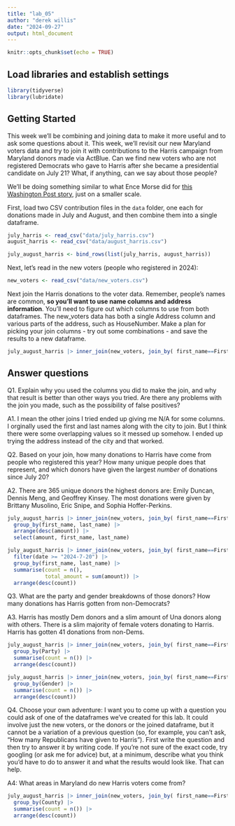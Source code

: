 ```yaml
---
title: "lab_05"
author: "derek willis"
date: "2024-09-27"
output: html_document
---
```


```r
knitr::opts_chunk$set(echo = TRUE)
```

## Load libraries and establish settings

```r
library(tidyverse)
library(lubridate)
```

## Getting Started

This week we'll be combining and joining data to make it more useful and to ask some questions about it. This week, we'll revisit our new Maryland voters data and try to join it with contributions to the Harris campaign from Maryland donors made via ActBlue. Can we find new voters who are not registered Democrats who gave to Harris after she became a presidential candidate on July 21? What, if anything, can we say about those people?

We'll be doing something similar to what Ence Morse did for [this Washington Post story](https://www.washingtonpost.com/politics/2024/09/24/kamala-harris-younger-donors/?pwapi_token=eyJ0eXAiOiJKV1QiLCJhbGciOiJIUzI1NiJ9.eyJyZWFzb24iOiJnaWZ0IiwibmJmIjoxNzI3MzIzMjAwLCJpc3MiOiJzdWJzY3JpcHRpb25zIiwiZXhwIjoxNzI4NzA1NTk5LCJpYXQiOjE3MjczMjMyMDAsImp0aSI6ImIwYWMxNTk4LWMwMDgtNDE5Ny04MjAyLWVmMWNjZWFmYWZiMiIsInVybCI6Imh0dHBzOi8vd3d3Lndhc2hpbmd0b25wb3N0LmNvbS9wb2xpdGljcy8yMDI0LzA5LzI0L2thbWFsYS1oYXJyaXMteW91bmdlci1kb25vcnMvIn0.3-s0tBkMV7Y9DD21CBsKMlaliGlOKT2egCO-UFT735Y), just on a smaller scale.

First, load two CSV contribution files in the `data` folder, one each for donations made in July and August, and then combine them into a single dataframe.

```r
july_harris <- read_csv("data/july_harris.csv")
august_harris <- read_csv("data/august_harris.csv")

july_august_harris <- bind_rows(list(july_harris, august_harris))
```

Next, let's read in the new voters (people who registered in 2024):

```r
new_voters <- read_csv("data/new_voters.csv")
```

Next join the Harris donations to the voter data. Remember, people's names are common, __so you'll want to use name columns and address information__. You'll need to figure out which columns to use from both dataframes. The new_voters data has both a single Address column and various parts of the address, such as HouseNumber. Make a plan for picking your join columns - try out some combinations - and save the results to a new dataframe.

```r
july_august_harris |> inner_join(new_voters, join_by( first_name==FirstName, last_name==LastName, address_one==Address))
```

## Answer questions

Q1. Explain why you used the columns you did to make the join, and why that result is better than other ways you tried. Are there any problems with the join you made, such as the possibility of false positives?

A1. I mean the other joins I tried ended up giving me N/A for some columns. I orginally used the first and last names along with the city to join. But I think there were some overlapping values so it messed up somehow. I ended up trying the address instead of the city and that worked.

Q2. Based on your join, how many donations to Harris have come from people who registered this year? How many unique people does that represent, and which donors have given the largest _number_ of donations since July 20? 

A2. There are 365 unique donors the highest donors are: Emily Duncan, Dennis Meng, and Geoffrey Kinsey. The most donations were given by Brittany Musolino, Eric Snipe, and Sophia Hoffer-Perkins.

```r
july_august_harris |> inner_join(new_voters, join_by( first_name==FirstName, last_name==LastName, address_one==Address)) |>
  group_by(first_name, last_name) |>
  arrange(desc(amount)) |>
  select(amount, first_name, last_name)

july_august_harris |> inner_join(new_voters, join_by( first_name==FirstName, last_name==LastName, address_one==Address)) |>
  filter(date >= "2024-7-20") |>
  group_by(first_name, last_name) |>
  summarise(count = n(),
            total_amount = sum(amount)) |>
  arrange(desc(count))
```

Q3. What are the party and gender breakdowns of those donors? How many donations has Harris gotten from non-Democrats?

A3. Harris has mostly Dem donors and a slim amount of Una donors along with others. There is a slim majority of female voters donating to Harris. Harris has gotten 41 donations from non-Dems.

```r
july_august_harris |> inner_join(new_voters, join_by( first_name==FirstName, last_name==LastName, address_one==Address)) |>
  group_by(Party) |>
  summarise(count = n()) |>
  arrange(desc(count))

july_august_harris |> inner_join(new_voters, join_by( first_name==FirstName, last_name==LastName, address_one==Address)) |>
  group_by(Gender) |>
  summarise(count = n()) |>
  arrange(desc(count))
```

Q4. Choose your own adventure: I want you to come up with a question you could ask of one of the dataframes we've created for this lab. It could involve just the new voters, or the donors or the joined dataframe, but it cannot be a variation of a previous question (so, for example, you can't ask, "How many Republicans have given to Harris"). First write the question and then try to answer it by writing code. If you're not sure of the exact code, try googling (or ask me for advice) but, at a minimum, describe what you think you'd have to do to answer it and what the results would look like. That can help.

A4: What areas in Maryland do new Harris voters come from?

```r
july_august_harris |> inner_join(new_voters, join_by( first_name==FirstName, last_name==LastName, address_one==Address)) |>
  group_by(County) |>
  summarise(count = n()) |>
  arrange(desc(count))
```
